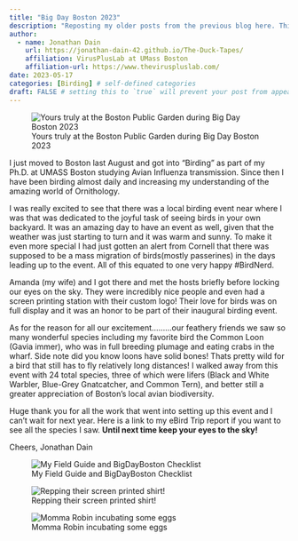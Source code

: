 ```yaml
---
title: "Big Day Boston 2023"
description: "Reposting my older posts from the previous blog here. This post is about the the Big Day Boston Birding event in 2023"
author:
  - name: Jonathan Dain
    url: https://jonathan-dain-42.github.io/The-Duck-Tapes/
    affiliation: VirusPlusLab at UMass Boston
    affiliation-url: https://www.theviruspluslab.com/
date: 2023-05-17
categories: [Birding] # self-defined categories
draft: FALSE # setting this to `true` will prevent your post from appearing on your listing page until you're ready!
---
```


![Yours truly at the Boston Public Garden during Big Day Boston 2023](Me_at_public_garden.jpeg)

I just moved to Boston last August and got into “Birding” as part of my Ph.D. at UMASS Boston studying Avian Influenza transmission. Since then I have been birding almost daily and increasing my understanding of the amazing world of Ornithology.

I was really excited to see that there was a local birding event near where I was that was dedicated to the joyful task of seeing birds in your own backyard. It was an amazing day to have an event as well, given that the weather was just starting to turn and it was warm and sunny. To make it even more special I had just gotten an alert from Cornell that there was supposed to be a mass migration of birds(mostly passerines) in the days leading up to the event. All of this equated to one very happy #BirdNerd.

Amanda (my wife) and I got there and met the hosts briefly before locking our eyes on the sky. They were incredibly nice people and even had a screen printing station with their custom logo! Their love for birds was on full display and it was an honor to be part of their inaugural birding event.

As for the reason for all our excitement………our feathery friends we saw so many wonderful species including my favorite bird the Common Loon (Gavia immer), who was in full breeding plumage and eating crabs in the wharf. Side note did you know loons have solid bones! Thats pretty wild for a bird that still has to fly relatively long distances! I walked away from this event with 24 total species, three of which were lifers (Black and White Warbler, Blue-Grey Gnatcatcher, and Common Tern), and better still a greater appreciation of Boston’s local avian biodiversity.

Huge thank you for all the work that went into setting up this event and I can’t wait for next year. Here is a link to my eBird Trip report if you want to see all the species I saw. **Until next time keep your eyes to the sky!**

Cheers, Jonathan Dain

::: {layout-nrow="2"}
![My Field Guide and BigDayBoston Checklist](Sibley_Checklist.jpeg)

![Repping their screen printed shirt!](Custom_Shirt.jpeg)

![Momma Robin incubating some eggs](Momma_Robin.jpeg)
:::
